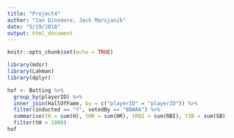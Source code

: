 ```yaml
---
title: "Project4"
author: "Ian Dinsmore, Jack Marsjanik"
date: "5/19/2018"
output: html_document
---
```


```r
knitr::opts_chunk$set(echo = TRUE)
```


```r
library(mdsr)
library(Lahman)
library(dplyr)
```
```r
hof <- Batting %>% 
  group_by(playerID) %>%
  inner_join(HallOfFame, by = c("playerID" = "playerID")) %>% 
  filter(inducted == "Y", votedBy == "BBWAA") %>% 
  summarise(tH = sum(H), tHR = sum(HR), tRBI = sum(RBI), tSB = sum(SB)) %>% 
  filter(tH > 1000)
hof
```




